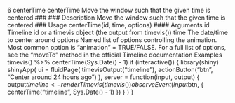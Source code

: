 6 centerTime
centerTime Move the window such that the given time is centered
### ### Description
Move the window such that the given time is centered
### Usage
centerTime(id, time, options)
#### Arguments 
id Timeline id or a timevis object (the output from timevis())
time The date/time to center around
options Named list of options controlling the animation. Most common option is "animation" = TRUE/FALSE.
For a full list of options, see the "moveTo" method in the official Timeline documentation
Examples
timevis() %>%
centerTime(Sys.Date() - 1)
if (interactive()) {
library(shiny)
shinyApp(
ui = fluidPage(
timevisOutput("timeline"),
actionButton("btn", "Center around 24 hours ago")
),
server = function(input, output) {
output$timeline <- renderTimevis(
timevis()
)
observeEvent(input$btn, {
centerTime("timeline", Sys.Date() - 1)
})
}
)
}
